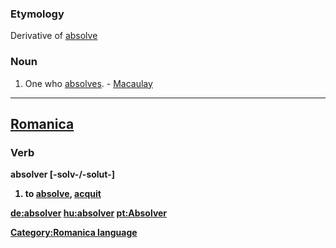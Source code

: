 ===Etymology===
Derivative of [[absolve]]
===Noun===
#One who [[absolves]]. - [[Macaulay]]
----

==[[Romanica]]==
[[Category:Romanica language]]
===Verb===
<b>absolver [-solv-/-solut-]
#to [[absolve]], [[acquit]]

[[de:absolver]]
[[hu:absolver]]
[[pt:Absolver]]